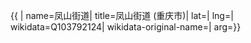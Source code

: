 {{ {{{1|PRC admin/showdata}}}|
name=凤山街道|
title=凤山街道 (重庆市)|
lat=|
lng=|
wikidata=Q103792124|
wikidata-original-name=|
arg={{{arg|}}}}}
